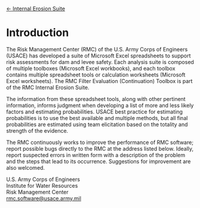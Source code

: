 
[← Internal Erosion Suite](/toolboxes/internal-erosion-suite)

# Introduction

The Risk Management Center (RMC) of the U.S. Army Corps of Engineers (USACE) has developed a suite of Microsoft Excel spreadsheets to support risk assessments for dam and levee safety. Each analysis suite is composed of multiple toolboxes (Microsoft Excel workbooks), and each toolbox contains multiple spreadsheet tools or calculation worksheets (Microsoft Excel worksheets). The RMC Filter Evaluation (Continuation) Toolbox is part of the RMC Internal Erosion Suite.

The information from these spreadsheet tools, along with other pertinent information, informs judgment when developing a list of more and less likely factors and estimating probabilities. USACE best practice for estimating probabilities is to use the best available and multiple methods, but all final probabilities are estimated using team elicitation based on the totality and strength of the evidence.

The RMC continuously works to improve the performance of RMC software; report possible bugs directly to the RMC at the address listed below. Ideally, report suspected errors in written form with a description of the problem and the steps that lead to its occurrence. Suggestions for improvement are also welcomed.

U.S. Army Corps of Engineers  
Institute for Water Resources  
Risk Management Center  
[rmc.software@usace.army.mil](mailto:rmc.software@usace.army.mil)
